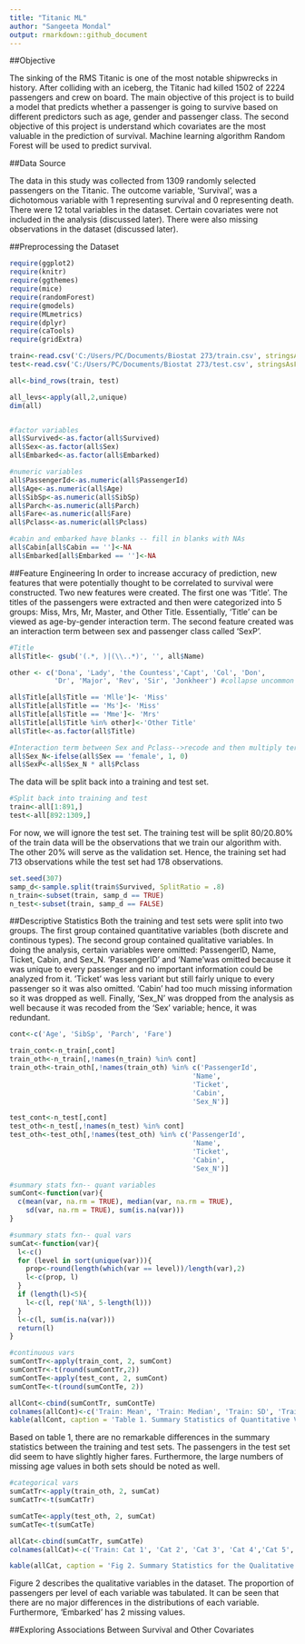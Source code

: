 ---
title: "Titanic ML"
author: "Sangeeta Mondal"
output: rmarkdown::github_document
---
##Objective

The sinking of the RMS Titanic is one of the most notable shipwrecks in history. After colliding with an iceberg, the Titanic had killed 1502 of 2224 passengers and crew on board. The main objective of this project is to build a model that predicts whether a passenger is going to survive based on different predictors such as age, gender and passenger class. The second objective of this project is understand which covariates are the most valuable in the prediction of survival. Machine learning algorithm Random Forest will be used to predict survival. 

##Data Source 

The data in this study was collected from 1309 randomly selected passengers on the Titanic. The outcome variable, 'Survival', was a dichotomous variable with 1 representing survival and 0 representing death. There were 12 total variables in the dataset. Certain covariates were not included in the analysis (discussed later). There were also missing observations in the dataset (discussed later).


##Preprocessing the Dataset

```{r message = FALSE, warning = FALSE} 
require(ggplot2)
require(knitr)
require(ggthemes)
require(mice)
require(randomForest)
require(gmodels)
require(MLmetrics)
require(dplyr)
require(caTools)
require(gridExtra)
```

```{r}
train<-read.csv('C:/Users/PC/Documents/Biostat 273/train.csv', stringsAsFactors = F)
test<-read.csv('C:/Users/PC/Documents/Biostat 273/test.csv', stringsAsFactors = F)

all<-bind_rows(train, test)
```


```{r}
all_levs<-apply(all,2,unique)
dim(all) 


#factor variables
all$Survived<-as.factor(all$Survived)
all$Sex<-as.factor(all$Sex)
all$Embarked<-as.factor(all$Embarked)

#numeric variables
all$PassengerId<-as.numeric(all$PassengerId)
all$Age<-as.numeric(all$Age)
all$SibSp<-as.numeric(all$SibSp)
all$Parch<-as.numeric(all$Parch)
all$Fare<-as.numeric(all$Fare)
all$Pclass<-as.numeric(all$Pclass)

#cabin and embarked have blanks -- fill in blanks with NAs
all$Cabin[all$Cabin == '']<-NA
all$Embarked[all$Embarked == '']<-NA
```

##Feature Engineering
In order to increase accuracy of prediction, new features that were potentially thought to be correlated to survival were constructed. Two new
features were created. The first one was 'Title'. The titles of the passengers were extracted and then were categorized into 5 groups: Miss, Mrs, Mr, Master, and Other Title. Essentially, 'Title' can be viewed as age-by-gender interaction term. The second feature created was an interaction term between sex and passenger class called 'SexP'. 

```{r}
#Title
all$Title<- gsub('(.*, )|(\\..*)', '', all$Name)

other <- c('Dona', 'Lady', 'the Countess','Capt', 'Col', 'Don', 
           'Dr', 'Major', 'Rev', 'Sir', 'Jonkheer') #collapse uncommon titles into one category

all$Title[all$Title == 'Mlle']<- 'Miss' 
all$Title[all$Title == 'Ms']<- 'Miss'
all$Title[all$Title == 'Mme']<- 'Mrs' 
all$Title[all$Title %in% other]<-'Other Title'
all$Title<-as.factor(all$Title)

#Interaction term between Sex and Pclass-->recode and then multiply terms
all$Sex_N<-ifelse(all$Sex == 'female', 1, 0)
all$SexP<-all$Sex_N * all$Pclass
```

The data will be split back into a training and test set. 
```{r}
#Split back into training and test
train<-all[1:891,]
test<-all[892:1309,]
```

For now, we will ignore the test set. The training test will be split 80/20.80% of the train data will be the observations that we train our algorithm with. The other 20% will serve as the validation set. Hence, the training set had 713 observations while the test set had  178 observations.

```{r}
set.seed(307)
samp_d<-sample.split(train$Survived, SplitRatio = .8)
n_train<-subset(train, samp_d == TRUE)
n_test<-subset(train, samp_d == FALSE)
```

##Descriptive Statistics
Both the training and test sets were split into two groups. The first group contained quantitative variables (both discrete and continous types). The second group contained qualitative variables. In doing the analysis, 
certain variables were omitted: PassengerID, Name, Ticket, Cabin, and Sex_N. 'PassengerID' and 'Name'was omitted because it was unique to every passenger and no important information could be analyzed from it. 'Ticket' was less variant but still fairly unique to every passenger so it was also omitted. 'Cabin' had too much missing information so it was dropped as well. Finally, 'Sex_N' was dropped from the analysis as well because it was recoded from the 'Sex' variable; hence, it was redundant.  


```{r}
cont<-c('Age', 'SibSp', 'Parch', 'Fare')

train_cont<-n_train[,cont]
train_oth<-n_train[,!names(n_train) %in% cont]
train_oth<-train_oth[,!names(train_oth) %in% c('PassengerId',
                                             'Name',
                                             'Ticket',
                                             'Cabin',
                                             'Sex_N')]

test_cont<-n_test[,cont]
test_oth<-n_test[,!names(n_test) %in% cont]
test_oth<-test_oth[,!names(test_oth) %in% c('PassengerId',
                                             'Name',
                                             'Ticket',
                                             'Cabin',
                                             'Sex_N')] 
```

```{r}
#summary stats fxn-- quant variables
sumCont<-function(var){
  c(mean(var, na.rm = TRUE), median(var, na.rm = TRUE), 
    sd(var, na.rm = TRUE), sum(is.na(var)))
}

#summary stats fxn-- qual vars
sumCat<-function(var){
  l<-c()
  for (level in sort(unique(var))){
    prop<-round(length(which(var == level))/length(var),2)
    l<-c(prop, l)
  }
  if (length(l)<5){
    l<-c(l, rep('NA', 5-length(l)))
  }
  l<-c(l, sum(is.na(var)))
  return(l)
}

#continuous vars
sumContTr<-apply(train_cont, 2, sumCont)
sumContTr<-t(round(sumContTr,2))
sumContTe<-apply(test_cont, 2, sumCont)
sumContTe<-t(round(sumContTe, 2))

allCont<-cbind(sumContTr, sumContTe)
colnames(allCont)<-c('Train: Mean', 'Train: Median', 'Train: SD', 'Train: Missing Values', 'Test: Mean', 'Test: Median', 'Test: SD', 'Test: Missing Values')
kable(allCont, caption = 'Table 1. Summary Statistics of Quantitative Variables for Both Training and Test Sets')
```

Based on table 1, there are no remarkable differences in the summary statistics between the training and test sets. The passengers in the test set did seem to have slightly higher fares. Furthermore, the large numbers of missing age values in both sets should be noted as well. 

```{r}
#categorical vars
sumCatTr<-apply(train_oth, 2, sumCat)
sumCatTr<-t(sumCatTr)

sumCatTe<-apply(test_oth, 2, sumCat)
sumCatTe<-t(sumCatTe)

allCat<-cbind(sumCatTr, sumCatTe)
colnames(allCat)<-c('Train: Cat 1', 'Cat 2', 'Cat 3', 'Cat 4','Cat 5', 'Missing Values', 'Test: Cat 1', 'Cat 2', 'Cat 3', 'Cat 4', 'Cat 5', 'Missing Values')

kable(allCat, caption = 'Fig 2. Summary Statistics for the Qualitative Variables in the Training and Test Dataset. If the variable did not have the max categories as listed in the table, it was assigned a NA value')
```

Figure 2 describes the qualitative variables in the dataset. The proportion of passengers per level of each variable was tabulated. It can be seen that there are no major differences in the distributions of each variable. Furthermore, 'Embarked' has 2 missing values. 

##Exploring Associations Between Survival and Other Covariates